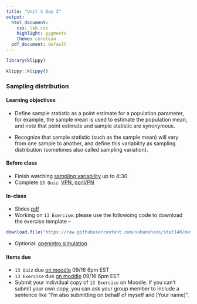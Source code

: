 ```yaml
---
title: "Unit 4 Day 3"
output: 
  html_document:
    css: lab.css
    highlight: pygments
    theme: cerulean
  pdf_document: default
---
```


```r
library(klippy)
```

```r
klippy::klippy()
```

### Sampling distribution

#### Learning objectives 
* Define sample statistic as a point estimate for a population parameter, for example, the sample mean is used to estimate the population mean, and note that point estimate and sample statistic are synonymous.

* Recognize that sample statistic (such as the sample mean) will vary from one sample to another, and define this variability as sampling distribution (sometimes also called sampling variation).

#### Before class
* Finish watching [sampling variability](https://www.coursera.org/learn/inferential-statistics-intro/lecture/lkQnZ/sampling-variability-and-clt) up to 4:30
* Complete `13 Quiz`: [VPN](http://138.110.84.108:3838/sshan/quiz/Unit4), [nonVPN](http://159.89.233.150:3838/stat140/quiz/Unit4)

#### In-class
* Slides [pdf](http://sshanshans.github.io/stat140/slides/u4d3.pdf)
* Working on `13 Exercise`: please use the followoing code to download the exercise template --
```r
download.file("https://raw.githubusercontent.com/sshanshans/stat140/master/docs/labs/u4d3/13Exercise.Rmd", destfile = "Ex13.Rmd")
```
* Optional: [openintro simulation](https://openintro.shinyapps.io/sampling_distributions/)

#### Items due
* `13 Quiz` due [on moodle](https://moodle.mtholyoke.edu/mod/assign/view.php?id=567540) 09/16 6pm EST
* `13 Exercise` due [on moddle](https://moodle.mtholyoke.edu/mod/assign/view.php?id=567543) 09/16 6pm EST
* Submit your individual copy of `13 Exercise` on Moodle. If you can't submit your own copy,  you can ask your group member to include a sentence like "I'm also submitting on behalf of myself and [Your name]". 
